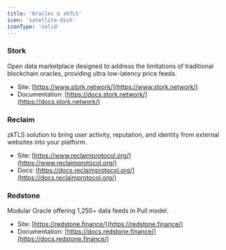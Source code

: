 ```yaml
---
title: 'Oracles & zkTLS'
icon: 'satellite-dish'
iconType: 'solid'
---
```


### Stork

Open data marketplace designed to address the limitations of traditional blockchain oracles, providing ultra low-latency price feeds.

- Site: [https://www.stork.network/](https://www.stork.network/)
- Documentation: [https://docs.stork.network/](https://docs.stork.network/)

### Reclaim

zkTLS solution to bring user activity, reputation, and identity from external websites into your platform.

- Site: [https://www.reclaimprotocol.org/](https://www.reclaimprotocol.org/)
- Docs: [https://docs.reclaimprotocol.org/](https://docs.reclaimprotocol.org/)

### Redstone

Modular Oracle offering 1,250+ data feeds in Pull model.

- Site: [https://redstone.finance/](https://redstone.finance/)
- Documentation: [https://docs.redstone.finance/](https://docs.redstone.finance/)
